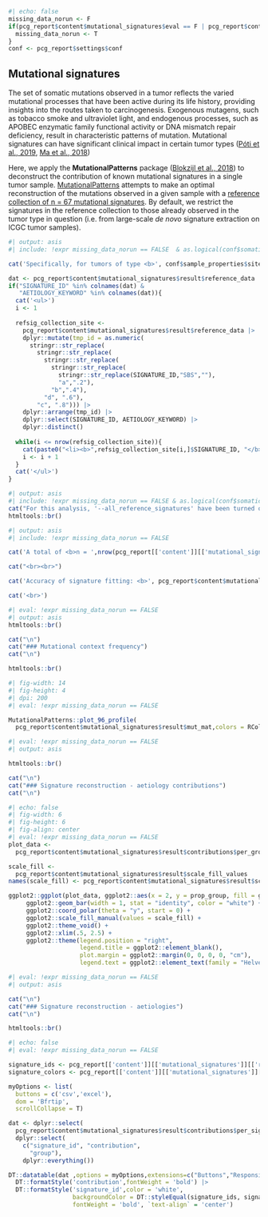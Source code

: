

```r
#| echo: false
missing_data_norun <- F
if(pcg_report$content$mutational_signatures$eval == F | pcg_report$content$mutational_signatures$missing_data == T){
  missing_data_norun <- T
}
conf <- pcg_report$settings$conf
```


## Mutational signatures

The set of somatic mutations observed in a tumor reflects the varied mutational processes that have been active during its life history, providing insights into the routes taken to carcinogenesis. Exogenous mutagens, such as tobacco smoke and ultraviolet light, and endogenous processes, such as APOBEC enzymatic family functional activity or DNA mismatch repair deficiency, result in characteristic patterns of mutation. Mutational signatures can have significant clinical impact in certain tumor types ([Póti et al., 2019](https://www.ncbi.nlm.nih.gov/pubmed/31727117), [Ma et al., 2018](https://www.ncbi.nlm.nih.gov/pubmed/30120226))

Here, we apply the **MutationalPatterns** package ([Blokzijl et al., 2018](https://www.ncbi.nlm.nih.gov/pubmed/29695279)) to deconstruct the contribution of known mutational signatures in a single tumor sample. [MutationalPatterns](https://github.com/UMCUGenetics/MutationalPatterns) attempts to make an optimal reconstruction of the mutations observed in a given sample with a [reference collection of n = 67 mutational signatures](https://www.ncbi.nlm.nih.gov/pubmed/32025018). By default, we restrict the signatures in the reference collection to those already observed in the tumor type in question (i.e. from large-scale <i>de novo</i> signature extraction on ICGC tumor samples). 



```r
#| output: asis
#| include: !expr missing_data_norun == FALSE  & as.logical(conf$somatic_snv$mutational_signatures$all_reference_signatures) == FALSE

cat('Specifically, for tumors of type <b>', conf$sample_properties$site,'</b>, mutational signature reconstruction is here limited to the following reference collection:<br>',sep="")

dat <- pcg_report$content$mutational_signatures$result$reference_data
if("SIGNATURE_ID" %in% colnames(dat) & 
   "AETIOLOGY_KEYWORD" %in% colnames(dat)){
  cat('<ul>')
  i <- 1
  
  refsig_collection_site <- 
    pcg_report$content$mutational_signatures$result$reference_data |>
    dplyr::mutate(tmp_id = as.numeric(
      stringr::str_replace(
        stringr::str_replace(
          stringr::str_replace(
            stringr::str_replace(
              stringr::str_replace(SIGNATURE_ID,"SBS",""),
              "a",".2"),
            "b",".4"),
          "d", ".6"),
        "c", ".8"))) |>
    dplyr::arrange(tmp_id) |>
    dplyr::select(SIGNATURE_ID, AETIOLOGY_KEYWORD) |>
    dplyr::distinct()
  
  while(i <= nrow(refsig_collection_site)){
    cat(paste0("<li><b>",refsig_collection_site[i,]$SIGNATURE_ID, "</b> - ", refsig_collection_site[i,]$AETIOLOGY_KEYWORD),'</li>\n')
    i <- i + 1
  }
  cat('</ul>')
}

```   


```r
#| output: asis 
#| include: !expr missing_data_norun == FALSE & as.logical(conf$somatic_snv$mutational_signatures$all_reference_signatures) == TRUE
cat("For this analysis, '--all_reference_signatures' have been turned on, which means that all reference signatures (n = 60) have been considered during optimal reconstruction of the mutational profile with reference signatures",sep="\n")
htmltools::br()

```

```r
#| output: asis
#| include: !expr missing_data_norun == FALSE

cat('A total of <b>n = ',nrow(pcg_report[['content']][['mutational_signatures']][['variant_set']]$all), '</b> SNVs were used for the mutational signature analysis of this tumor.', sep = '')

cat("<br><br>")

cat('Accuracy of signature fitting: <b>', pcg_report$content$mutational_signatures$result$goodness_of_fit, '% </b> (reflects how well the mutational profile can be reconstructed with signatures from the reference collection)', sep = '')

cat('<br>')
```

::: {.panel-tabset .nav-pills}


```r
#| eval: !expr missing_data_norun == FALSE
#| output: asis
htmltools::br()

cat("\n")
cat("### Mutational context frequency")
cat("\n")

htmltools::br()
```


```r
#| fig-width: 14
#| fig-height: 4
#| dpi: 200
#| eval: !expr missing_data_norun == FALSE

MutationalPatterns::plot_96_profile(
  pcg_report$content$mutational_signatures$result$mut_mat,colors = RColorBrewer::brewer.pal(6, "Dark2"), ymax = 0.3)

```   


```r
#| eval: !expr missing_data_norun == FALSE
#| output: asis

htmltools::br()

cat("\n")
cat("### Signature reconstruction - aetiology contributions")
cat("\n")

```

```r
#| echo: false
#| fig-width: 6
#| fig-height: 6
#| fig-align: center
#| eval: !expr missing_data_norun == FALSE
plot_data <- 
  pcg_report$content$mutational_signatures$result$contributions$per_group

scale_fill <- 
  pcg_report$content$mutational_signatures$result$scale_fill_values
names(scale_fill) <- pcg_report$content$mutational_signatures$result$scale_fill_names

ggplot2::ggplot(plot_data, ggplot2::aes(x = 2, y = prop_group, fill = group)) +
     ggplot2::geom_bar(width = 1, stat = "identity", color = "white") +
     ggplot2::coord_polar(theta = "y", start = 0) +
     ggplot2::scale_fill_manual(values = scale_fill) +
     ggplot2::theme_void() + 
     ggplot2::xlim(.5, 2.5) +
     ggplot2::theme(legend.position = "right",
                    legend.title = ggplot2::element_blank(),
                    plot.margin = ggplot2::margin(0, 0, 0, 0, "cm"),
                    legend.text = ggplot2::element_text(family = "Helvetica", size = 14))


```


```r
#| eval: !expr missing_data_norun == FALSE
#| output: asis

cat("\n")
cat("### Signature reconstruction - aetiologies")
cat("\n")

htmltools::br()
```

```r
#| echo: false
#| eval: !expr missing_data_norun == FALSE

signature_ids <- pcg_report[['content']][['mutational_signatures']][['result']][['contributions']][['per_signature']]$signature_id
signature_colors <- pcg_report[['content']][['mutational_signatures']][['result']][['contributions']][['per_signature']]$col

myOptions <- list(
  buttons = c('csv','excel'),
  dom = 'Bfrtip', 
  scrollCollapse = T)

dat <- dplyr::select(
  pcg_report$content$mutational_signatures$result$contributions$per_signature, -c(sample_id,col,prop_signature)) |>
  dplyr::select(
    c("signature_id", "contribution", 
      "group"), 
    dplyr::everything())

DT::datatable(dat ,options = myOptions,extensions=c("Buttons","Responsive"),escape=F) |>
  DT::formatStyle('contribution',fontWeight = 'bold') |>
  DT::formatStyle('signature_id',color = 'white', 
                  backgroundColor = DT::styleEqual(signature_ids, signature_colors), 
                  fontWeight = 'bold', `text-align` = 'center')
```
<br>

:::
